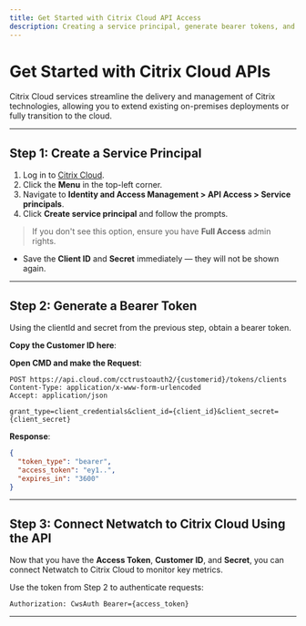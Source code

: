 ```yaml
---
title: Get Started with Citrix Cloud API Access
description: Creating a service principal, generate bearer tokens, and authenticate with Citrix Cloud APIs.
---
```



# Get Started with Citrix Cloud APIs

Citrix Cloud services streamline the delivery and management of Citrix technologies, allowing you to extend existing on-premises deployments or fully transition to the cloud.

---

## Step 1: Create a Service Principal

1. Log in to [Citrix Cloud](https://citrix.cloud.com).
2. Click the **Menu** in the top-left corner.
3. Navigate to **Identity and Access Management > API Access > Service principals**.
4. Click **Create service principal** and follow the prompts.

> If you don't see this option, ensure you have **Full Access** admin rights.

<ZoomableImage src="/images/createp.png" alt="Create Service Principal" />

<ZoomableImage src="/images/createp2.png" alt="Create Service Principal" />

- Save the **Client ID** and **Secret** immediately — they will not be shown again.

---

## Step 2: Generate a Bearer Token

Using the clientId and secret from the previous step, obtain a bearer token.

**Copy the Customer ID here**:

<ZoomableImage src="/images/customerid.png" alt="Create Service Principal" />

**Open CMD and make the Request**:
```http
POST https://api.cloud.com/cctrustoauth2/{customerid}/tokens/clients
Content-Type: application/x-www-form-urlencoded
Accept: application/json

grant_type=client_credentials&client_id={client_id}&client_secret={client_secret}
```

<ZoomableImage src="/images/cmd.png" alt="Create Service Principal" />

**Response**:
```json
{
  "token_type": "bearer",
  "access_token": "ey1..",
  "expires_in": "3600"
}
```

---

## Step 3: Connect Netwatch to Citrix Cloud Using the API

Now that you have the **Access Token**, **Customer ID**, and **Secret**, you can connect Netwatch to Citrix Cloud to monitor key metrics.

Use the token from Step 2 to authenticate requests:

```http
Authorization: CwsAuth Bearer={access_token}
```



---



